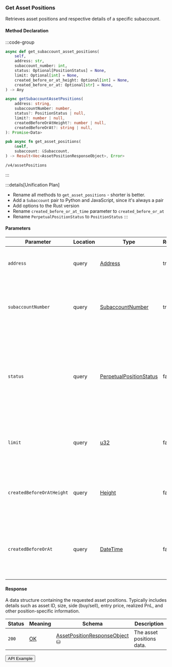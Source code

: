 
### Get Asset Positions

Retrieves asset positions and respective details of a specific subaccount.

#### Method Declaration

:::code-group

```python [Python]
async def get_subaccount_asset_positions(
    self,
    address: str,
    subaccount_number: int,
    status: Optional[PositionStatus] = None,
    limit: Optional[int] = None,
    created_before_or_at_height: Optional[int] = None,
    created_before_or_at: Optional[str] = None,
) -> Any
```

```typescript [TypeScript]
async getSubaccountAssetPositions(
    address: string,
    subaccountNumber: number,
    status?: PositionStatus | null,
    limit?: number | null,
    createdBeforeOrAtHeight?: number | null,
    createdBeforeOrAt?: string | null,
): Promise<Data>
```

```rust [Rust]
pub async fn get_asset_positions(
    &self,
    subaccount: &Subaccount,
) -> Result<Vec<AssetPositionResponseObject>, Error>
```

```url [API]
/v4/assetPositions
```

:::

:::details[Unification Plan]
- Rename all methods to `get_asset_positions` - shorter is better.
- Add a `Subaccount` pair to Python and JavaScript, since it's always a pair
- Add options to the Rust version
- Rename `created_before_or_at_time` parameter to `created_before_or_at`
- Rename `PerpetualPositionStatus` to `PositionStatus`
:::

#### Parameters

| Parameter                     | Location | Type                       | Required  | Description                                                                                                                   |
| ----------------------------- | -------- | -------------------------- | --------- | ----------------------------------------------------------------------------------------------------------------------------- |
| `address`                     | query    | [Address]                  | true      | The wallet address that owns the account.                                                                                     |
| `subaccountNumber`            | query    | [SubaccountNumber]         | true      | The identifier for the specific subaccount within the wallet address.                                                         |
| `status`                      | query    | [PerpetualPositionStatus]  | false     | Filter to retrieve positions with a specific status. If not provided, all positions will be returned regardless of status.    |
| `limit`                       | query    | [u32]                      | false     | Maximum number of asset positions to return in the response.                                                                  |
| `createdBeforeOrAtHeight`     | query    | [Height]                   | false     | Restricts results to positions created at or before a specific blockchain height.                                             |
| `createdBeforeOrAt`           | query    | [DateTime]                 | false     | Restricts results to positions created at or before a specific timestamp (ISO 8601 format).                                   |

#### Response

A data structure containing the requested asset positions. Typically includes details such as asset ID, size, side (buy/sell), entry price, realized PnL, and other position-specific information.

| Status | Meaning     | Schema                           | Description                  |
| ------ | ----------- | -------------------------------  | ---------------------------- |
| `200`  | [OK]        | [AssetPositionResponseObject] ⛁ | The asset positions data.     |

<Button href="https://indexer.v4testnet.dydx.exchange/v4/assetPositions?address=dydx14zzueazeh0hj67cghhf9jypslcf9sh2n5k6art&subaccountNumber=0">API Example</Button>

[Address]: /types/address
[SubaccountNumber]: /types/subaccount_number
[OK]: https://datatracker.ietf.org/doc/html/rfc7231#section-6.3.1
[AssetPositionResponseObject]: /types/asset_position_response_object
[PerpetualPositionStatus]: /types/perpetual_position_status
[u32]: /types/u32
[Height]: /types/height
[DateTime]: /types/date_time
